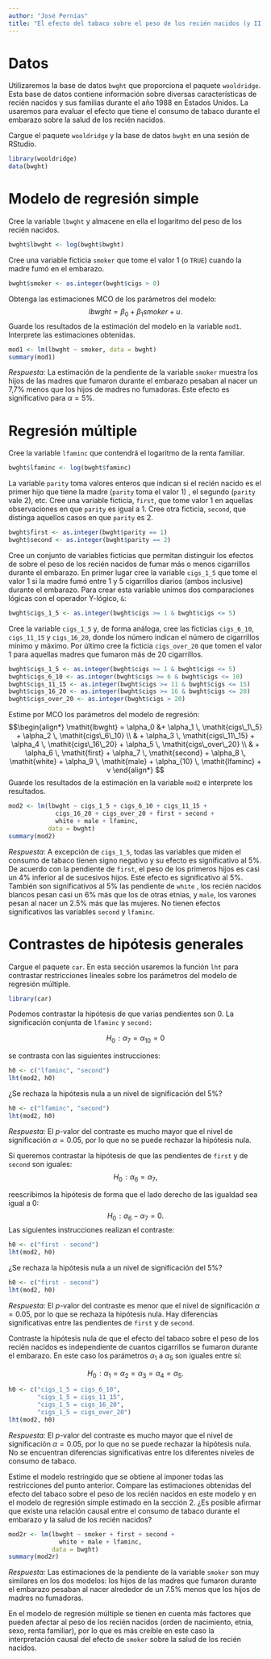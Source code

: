 ```yaml
---
author: "José Pernías"
title: "El efecto del tabaco sobre el peso de los recién nacidos (y II)"
---
```


# Datos

Utilizaremos la base de datos `bwght` que proporciona el paquete `wooldridge`. Esta base de datos contiene información sobre diversas características de recién nacidos y sus familias durante el año 1988 en Estados Unidos. La usaremos para evaluar el efecto que tiene el consumo de tabaco durante el embarazo sobre la salud de los recién nacidos.

::: {.callout-note appearance="simple"}
Cargue el paquete `wooldridge` y la base de datos `bwght` en una sesión de RStudio.
:::

```r
library(wooldridge)
data(bwght)
```

# Modelo de regresión simple

::: {.callout-note appearance="simple"}
Cree la variable `lbwght` y almacene en ella el logaritmo del peso de los recién nacidos.
:::

```r
bwght$lbwght <- log(bwght$bwght)
```

::: {.callout-note appearance="simple"}
Cree una variable ficticia `smoker` que tome el valor 1 (o `TRUE`) cuando la madre fumó en el embarazo.
:::

```r
bwght$smoker <- as.integer(bwght$cigs > 0)
```

::: {.callout-note appearance="simple"}
Obtenga las estimaciones MCO de los parámetros del modelo: $$
      \mathit{lbwght} = \beta_0 + \beta_1 \mathit{smoker} + u.
$$Guarde los resultados de la estimación del modelo en la variable `mod1`. Interprete las estimaciones obtenidas.
:::

```r
mod1 <- lm(lbwght ~ smoker, data = bwght)
summary(mod1)
```

*Respuesta:* La estimación de la pendiente de la variable `smoker` muestra los hijos de las madres que fumaron durante el embarazo pesaban al nacer un 7,7% menos que los hijos de madres no fumadoras. Este efecto es significativo para $\alpha = 5\%$.

# Regresión múltiple

::: {.callout-note appearance="simple"}
Cree la variable `lfaminc` que contendrá el logaritmo de la renta familiar.
:::

```r
bwght$lfaminc <- log(bwght$faminc)
```

::: {.callout-note appearance="simple"}
La variable `parity` toma valores enteros que indican si el recién nacido es el primer hijo que tiene la madre (`parity` toma el valor 1) , el segundo (`parity` vale 2), etc. Cree una variable ficticia, `first`, que tome valor 1 en aquellas observaciones en que `parity` es igual a 1. Cree otra ficticia, `second`, que distinga aquellos casos en que `parity` es 2.
:::

```r
bwght$first <- as.integer(bwght$parity == 1)
bwght$second <- as.integer(bwght$parity == 2)
```

::: {.callout-note appearance="simple"}
Cree un conjunto de variables ficticias que permitan distinguir los efectos de sobre el peso de los recién nacidos de fumar más o menos cigarrillos durante el embarazo. En primer lugar cree la variable `cigs_1_5` que tome el valor 1 si la madre fumó entre 1 y 5 cigarrillos diarios (ambos inclusive) durante el embarazo. Para crear esta variable unimos dos comparaciones lógicas con el operador Y-lógico, `&`:

```r
bwght$cigs_1_5 <- as.integer(bwght$cigs >= 1 & bwght$cigs <= 5)
```

Cree la variable `cigs_1_5` y, de forma análoga, cree las ficticias `cigs_6_10`, `cigs_11_15` y `cigs_16_20`, donde los número indican el número de cigarrillos mínimo y máximo. Por último cree la ficticia `cigs_over_20` que tomen el valor 1 para aquellas madres que fumaron más de 20 cigarrillos.
:::

```r
bwght$cigs_1_5 <- as.integer(bwght$cigs >= 1 & bwght$cigs <= 5)
bwght$cigs_6_10 <- as.integer(bwght$cigs >= 6 & bwght$cigs <= 10)
bwght$cigs_11_15 <- as.integer(bwght$cigs >= 11 & bwght$cigs <= 15)
bwght$cigs_16_20 <- as.integer(bwght$cigs >= 16 & bwght$cigs <= 20)
bwght$cigs_over_20 <- as.integer(bwght$cigs > 20)
```

::: {.callout-note appearance="simple"}
Estime por MCO los parámetros del modelo de regresión: $$\begin{align*}
      \mathit{lbwght} = \alpha_0 
         &+ \alpha_1 \, \mathit{cigs\_1\_5}
         + \alpha_2 \, \mathit{cigs\_6\_10} \\ 
         & + \alpha_3 \, \mathit{cigs\_11\_15} 
         + \alpha_4 \, \mathit{cigs\_16\_20} 
         + \alpha_5 \, \mathit{cigs\_over\_20} \\
         & + \alpha_6 \, \mathit{first} 
         + \alpha_7 \, \mathit{second} 
         + \alpha_8  \, \mathit{white} 
         + \alpha_9 \, \mathit{male} 
         + \alpha_{10} \, \mathit{lfaminc} 
         + v
    \end{align*}
      $$Guarde los resultados de la estimación en la variable `mod2` e interprete los resultados.
:::

```r
mod2 <- lm(lbwght ~ cigs_1_5 + cigs_6_10 + cigs_11_15 +
             cigs_16_20 + cigs_over_20 + first + second +
             white + male + lfaminc, 
           data = bwght)
summary(mod2)
```

*Respuesta:* A excepción de `cigs_1_5`, todas las variables que miden el consumo de tabaco tienen signo negativo y su efecto es significativo al 5%. De acuerdo con la pendiente de `first`, el peso de los primeros hijos es casi un 4% inferior al de sucesivos hijos. Este efecto es significativo al 5%. También son significativos al 5% las pendiente de `white` , los recién nacidos blancos pesan casi un 6% más que los de otras etnias, y `male`, los varones pesan al nacer un 2.5% más que las mujeres. No tienen efectos significativos las variables `second` y `lfaminc`.

# Contrastes de hipótesis generales

::: {.callout-note appearance="simple"}
Cargue el paquete `car`. En esta sección usaremos la función `lht` para contrastar restricciones lineales sobre los parámetros del modelo de regresión múltiple.
:::

```r
library(car)
```

::: {.callout-note appearance="simple"}
Podemos contrastar la hipótesis de que varias pendientes son 0. La significación conjunta de `lfaminc` y `second:`

$$
H_0\!: \alpha_7 = \alpha_{10} = 0
$$

se contrasta con las siguientes instrucciones:

``` r
h0 <- c("lfaminc", "second") 
lht(mod2, h0)
```

¿Se rechaza la hipótesis nula a un nivel de significación del 5%?
:::

```r
h0 <- c("lfaminc", "second") 
lht(mod2, h0)
```

*Respuesta:* El *p*-valor del contraste es mucho mayor que el nivel de significación $\alpha = 0.05$, por lo que no se puede rechazar la hipótesis nula.

::: {.callout-note appearance="simple"}
Si queremos contrastar la hipótesis de que las pendientes de `first` y de `second` son iguales:\
$$H_0\!: \alpha_6 = \alpha_{7},$$

reescribimos la hipótesis de forma que el lado derecho de las igualdad sea igual a $0$: $$
H_0\!: \alpha_6 - \alpha_{7} = 0.
$$ Las siguientes instrucciones realizan el contraste:

``` r
h0 <- c("first - second") 
lht(mod2, h0)
```

¿Se rechaza la hipótesis nula a un nivel de significación del 5%?
:::

```r
h0 <- c("first - second") 
lht(mod2, h0)
```

*Respuesta:* El *p*-valor del contraste es menor que el nivel de significación $\alpha = 0.05$, por lo que se rechaza la hipótesis nula. Hay diferencias significativas entre las pendientes de `first` y de `second`.

::: {.callout-note appearance="simple"}
Contraste la hipótesis nula de que el efecto del tabaco sobre el peso de los recién nacidos es independiente de cuantos cigarrillos se fumaron durante el embarazo. En este caso los parámetros $\alpha_1$ a $\alpha_5$ son iguales entre sí:

$$
H_0\!: \alpha_1 = \alpha_{2} = \alpha_{3} = \alpha_{4} = \alpha_{5}.
$$
:::

```r
h0 <- c("cigs_1_5 = cigs_6_10",
        "cigs_1_5 = cigs_11_15",
        "cigs_1_5 = cigs_16_20", 
        "cigs_1_5 = cigs_over_20")
lht(mod2, h0)
```

*Respuesta:* El *p*-valor del contraste es mucho mayor que el nivel de significación $\alpha = 0.05$, por lo que no se puede rechazar la hipótesis nula. No se encuentran diferencias significativas entre los diferentes niveles de consumo de tabaco.

::: {.callout-note appearance="simple"}
Estime el modelo restringido que se obtiene al imponer todas las restricciones del punto anterior. Compare las estimaciones obtenidas del efecto del tabaco sobre el peso de los recién nacidos en este modelo y en el modelo de regresión simple estimado en la sección 2. ¿Es posible afirmar que existe una relación causal entre el consumo de tabaco durante el embarazo y la salud de los recién nacidos?
:::

```r
mod2r <- lm(lbwght ~ smoker + first + second + 
              white + male + lfaminc, 
            data = bwght)
summary(mod2r)
```

*Respuesta:* Las estimaciones de la pendiente de la variable `smoker` son muy similares en los dos modelos: los hijos de las madres que fumaron durante el embarazo pesaban al nacer alrededor de un 7.5% menos que los hijos de madres no fumadoras.

En el modelo de regresión múltiple se tienen en cuenta más factores que pueden afectar al peso de los recién nacidos (orden de nacimiento, etnia, sexo, renta familiar), por lo que es más creíble en este caso la interpretación causal del efecto de `smoker` sobre la salud de los recién nacidos.
